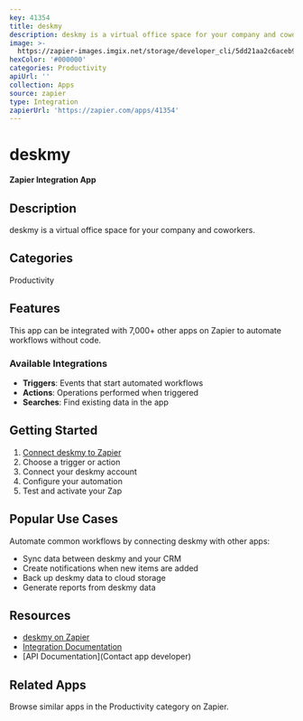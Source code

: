 ```yaml
---
key: 41354
title: deskmy
description: deskmy is a virtual office space for your company and coworkers.
image: >-
  https://zapier-images.imgix.net/storage/developer_cli/5dd21aa2c6aceb9ca32b1cccdfe7d9b9.png?auto=format%2Ccompress&ixlib=python-3.0.0&q=50
hexColor: '#000000'
categories: Productivity
apiUrl: ''
collection: Apps
source: zapier
type: Integration
zapierUrl: 'https://zapier.com/apps/41354'
---
```

# deskmy

**Zapier Integration App**

## Description

deskmy is a virtual office space for your company and coworkers.

## Categories

Productivity

## Features

This app can be integrated with 7,000+ other apps on Zapier to automate workflows without code.

### Available Integrations

- **Triggers**: Events that start automated workflows
- **Actions**: Operations performed when triggered
- **Searches**: Find existing data in the app

## Getting Started

1. [Connect deskmy to Zapier](https://zapier.com/apps/41354)
2. Choose a trigger or action
3. Connect your deskmy account
4. Configure your automation
5. Test and activate your Zap

## Popular Use Cases

Automate common workflows by connecting deskmy with other apps:

- Sync data between deskmy and your CRM
- Create notifications when new items are added
- Back up deskmy data to cloud storage
- Generate reports from deskmy data

## Resources

- [deskmy on Zapier](https://zapier.com/apps/41354)
- [Integration Documentation](https://zapier.com/apps/41354/integrations)
- [API Documentation](Contact app developer)

## Related Apps

Browse similar apps in the Productivity category on Zapier.
